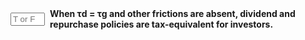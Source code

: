 ::: {.question-block}

<form onsubmit="event.preventDefault(); checkAnswerBox('module10_tf_q81','T')" style="display: flex; align-items: center; gap: 8px;">
  <input type="text" id="module10_tf_q81" name="module10_tf_q81" maxlength="1" placeholder="T or F" style="width: 55px;" data-correct-answer="T" /> 
  <label for="module10_tf_q81"><strong>When τd = τg and other frictions are absent, dividend and repurchase policies are tax-equivalent for investors.</strong></label>
</form>

<div id="feedback-module10_tf_q81" class="feedback" data-status="" style="display:none;">
TRUE.  With equal rates, taxes do not tilt preferences.
</div>

:::
